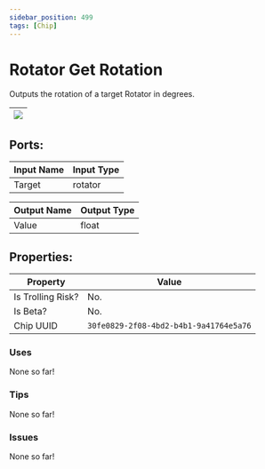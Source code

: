 ```yaml
---
sidebar_position: 499
tags: [Chip]
---
```


# Rotator Get Rotation


Outputs the rotation of a target Rotator in degrees.

| ![](https://images-ext-2.discordapp.net/external/MPmIaQzlEPmgGWlgi-WxBBXt0Bjv_zWPkg1y1f_sy3s/https/www.recroomcircuits.com/image/circuit/absolute-value?width=206&height=108) |
|-----|

## Ports:

| Input Name | Input Type |
|-----------|-----------|
| Target | rotator |

| Output Name | Output Type |
|-----------|-----------|
| Value | float |

## Properties:

| Property  | Value |
|-------------------|-----------|
| Is Trolling Risk? | No. |
| Is Beta? | No. |
| Chip UUID | `30fe0829-2f08-4bd2-b4b1-9a41764e5a76` |

### Uses

None so far!

### Tips

None so far!

### Issues

None so far!
